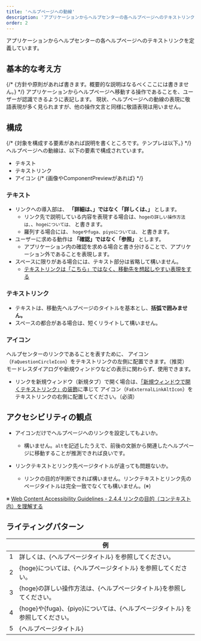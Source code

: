```yaml
---
title: 'ヘルプページへの動線'
description: 'アプリケーションからヘルプセンターの各ヘルプページへのテキストリンクを定義しています。'
order: 2
---
```



アプリケーションからヘルプセンターの各ヘルプページへのテキストリンクを定義しています。

## 基本的な考え方
{/* {方針や原則があれば書きます。概要的な説明はなるべくここには書きません。} */}
アプリケーションからヘルプページへ移動する操作であることを、ユーザーが認識できるように表記します。
現状、ヘルプページへの動線の表現に敬語表現が多く見られますが、他の操作文言と同様に敬語表現は用いません。

## 構成
{/* {対象を構成する要素があれば説明を書くところです。テンプレは以下。} */}
ヘルプページへの動線は、以下の要素で構成されています。
- テキスト
- テキストリンク
- アイコン
{/* {画像やComponentPreviewがあれば} */}

### テキスト
- リンクへの導入部は、 **「詳細は、」ではなく「詳しくは、」** とします。
    - リンク先で説明している内容を表現する場合は、`hogeの詳しい操作方法は、`、`hogeについては、` と書きます。
    - 羅列する場合には、 `hogeやfuga、piyoについては、` と書きます。
- ユーザーに求める動作は **「確認」ではなく「参照」** とします。
    - アプリケーション内の確認を求める場合と書き分けることで、アプリケーション外であることを表現します。
- スペースに限りがある場合には、テキスト部分は省略して構いません。
    - [テキストリンクは「こちら」ではなく、移動先を想起しやすい表現をする](/products/contents/ui-text/app-writing/#avoid-kocchira-use-in-descriptive-links)

### テキストリンク
- テキストは、移動先ヘルプページのタイトルを基本とし、**括弧で囲みません。**
- スペースの都合がある場合は、短くリライトして構いません。

### アイコン
ヘルプセンターのリンクであることを表すために、<FaQuestionCircleIcon alt="ヘルプセンター" color="TEXT_LINK" /> アイコン（`FaQuestionCircleIcon`）をテキストリンクの左側に配置できます。（推奨）  
モードレスダイアログや新規ウィンドウなどの表示に関わらず、使用できます。

- リンクを新規ウィンドウ（新規タブ）で開く場合は、[「新規ウィンドウで開くテキストリンク」の装飾](/products/components/icon/#h2-4)に準じて <FaExternalLinkAltIcon alt="新規ウィンドウ" color="TEXT_LINK" /> アイコン（`FaExternalLinkAltIcon`）をテキストリンクの右側に配置してください。（必須）

## アクセシビリティの観点
- <FaQuestionCircleIcon alt="FaQuestionCircleIcon" color="TEXT_LINK" /> アイコンだけでヘルプページへのリンクを設定してもよいか。

    - 構いません。`alt`を記述したうえで、前後の文脈から関連したヘルプページに移動することが推測できれば良いです。
- リンクテキストとリンク先ページタイトルが違っても問題ないか。
    - リンクの目的が判断できれば構いません。リンクテキストとリンク先のページタイトルは完全一致でなくても構いません。(※)

※ [Web Content Accessibility Guidelines - 2.4.4 リンクの目的（コンテキスト内）を理解する](https://waic.jp/docs/UNDERSTANDING-WCAG20/navigation-mechanisms-refs.html)

## ライティングパターン

|   | 例 |
| ---- | ---- |
| 1 | 詳しくは、{ヘルプページタイトル} <FaExternalLinkAltIcon visuallyHiddenText="新規ウィンドウ" /> を参照してください。 |
| 2 | {hoge}については、{ヘルプページタイトル} <FaExternalLinkAltIcon visuallyHiddenText="新規ウィンドウ" />を参照してください。 |
| 3 | {hoge}の詳しい操作方法は、{ヘルプページタイトル}<FaExternalLinkAltIcon visuallyHiddenText="新規ウィンドウ" />を参照してください。 |
| 4 | {hoge}や{fuga}、{piyo}については、{ヘルプページタイトル} <FaExternalLinkAltIcon visuallyHiddenText="新規ウィンドウ" />を参照してください。 |
| 5 | <FaQuestionCircleIcon visuallyHiddenText="ヘルプセンター" /> {ヘルプページタイトル} |
